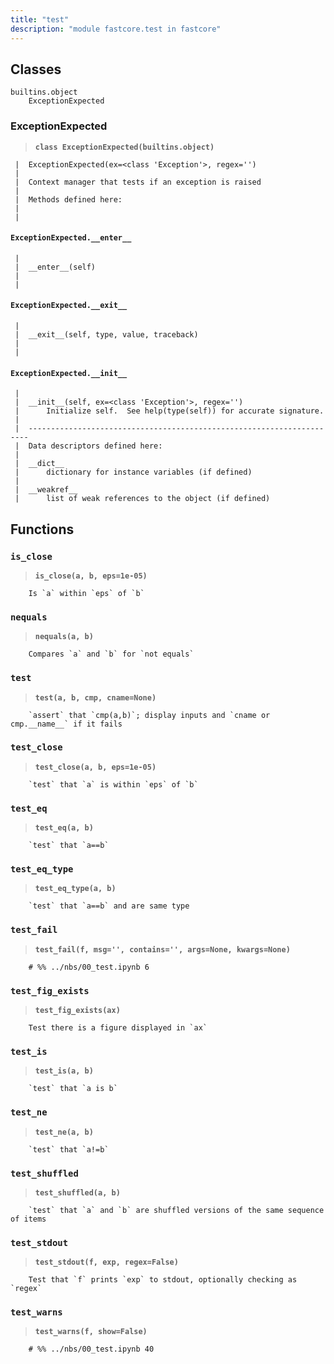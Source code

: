 ```yaml
---
title: "test"
description: "module fastcore.test in fastcore"
---
```


## Classes

    builtins.object
        ExceptionExpected
    
    
### ExceptionExpected
    


```{=html}
<blockquote><strong><code>class ExceptionExpected(builtins.object)</code></strong></blockquote>
```


    
     |  ExceptionExpected(ex=<class 'Exception'>, regex='')
     |  
     |  Context manager that tests if an exception is raised
     |  
     |  Methods defined here:
     |  
     |  
#### `ExceptionExpected.__enter__`
     |  
     |  __enter__(self)
     |  
     |  
#### `ExceptionExpected.__exit__`
     |  
     |  __exit__(self, type, value, traceback)
     |  
     |  
#### `ExceptionExpected.__init__`
     |  
     |  __init__(self, ex=<class 'Exception'>, regex='')
     |      Initialize self.  See help(type(self)) for accurate signature.
     |  
     |  ----------------------------------------------------------------------
     |  Data descriptors defined here:
     |  
     |  __dict__
     |      dictionary for instance variables (if defined)
     |  
     |  __weakref__
     |      list of weak references to the object (if defined)

## Functions

    
### `is_close`
    


```{=html}
<blockquote><strong><code>is_close(a, b, eps=1e-05)</code></strong></blockquote>
```


    
        Is `a` within `eps` of `b`
    
### `nequals`
    


```{=html}
<blockquote><strong><code>nequals(a, b)</code></strong></blockquote>
```


    
        Compares `a` and `b` for `not equals`
    
### `test`
    


```{=html}
<blockquote><strong><code>test(a, b, cmp, cname=None)</code></strong></blockquote>
```


    
        `assert` that `cmp(a,b)`; display inputs and `cname or cmp.__name__` if it fails
    
### `test_close`
    


```{=html}
<blockquote><strong><code>test_close(a, b, eps=1e-05)</code></strong></blockquote>
```


    
        `test` that `a` is within `eps` of `b`
    
### `test_eq`
    


```{=html}
<blockquote><strong><code>test_eq(a, b)</code></strong></blockquote>
```


    
        `test` that `a==b`
    
### `test_eq_type`
    


```{=html}
<blockquote><strong><code>test_eq_type(a, b)</code></strong></blockquote>
```


    
        `test` that `a==b` and are same type
    
### `test_fail`
    


```{=html}
<blockquote><strong><code>test_fail(f, msg='', contains='', args=None, kwargs=None)</code></strong></blockquote>
```


    
        # %% ../nbs/00_test.ipynb 6
    
### `test_fig_exists`
    


```{=html}
<blockquote><strong><code>test_fig_exists(ax)</code></strong></blockquote>
```


    
        Test there is a figure displayed in `ax`
    
### `test_is`
    


```{=html}
<blockquote><strong><code>test_is(a, b)</code></strong></blockquote>
```


    
        `test` that `a is b`
    
### `test_ne`
    


```{=html}
<blockquote><strong><code>test_ne(a, b)</code></strong></blockquote>
```


    
        `test` that `a!=b`
    
### `test_shuffled`
    


```{=html}
<blockquote><strong><code>test_shuffled(a, b)</code></strong></blockquote>
```


    
        `test` that `a` and `b` are shuffled versions of the same sequence of items
    
### `test_stdout`
    


```{=html}
<blockquote><strong><code>test_stdout(f, exp, regex=False)</code></strong></blockquote>
```


    
        Test that `f` prints `exp` to stdout, optionally checking as `regex`
    
### `test_warns`
    


```{=html}
<blockquote><strong><code>test_warns(f, show=False)</code></strong></blockquote>
```


    
        # %% ../nbs/00_test.ipynb 40


